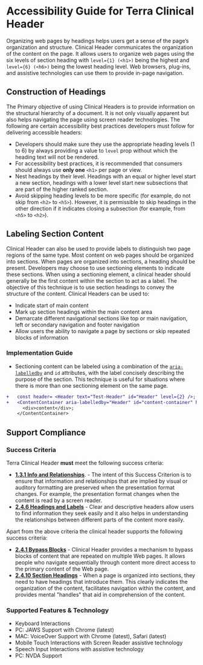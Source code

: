 
<Badge />

# Accessibility Guide for Terra Clinical Header

Organizing web pages by headings helps users get a sense of the page’s organization and structure. Clinical Header communicates the organization of the content on the page. It allows users to organize web pages using the six levels of section heading with `level={1} (<h1>)` being the highest and `level={6} (<h6>)` being the lowest heading level. Web browsers, plug-ins, and assistive technologies can use them to provide in-page navigation.

## Construction of Headings

The Primary objective of using Clinical Headers is to provide information on the structural hierarchy of a document. It is not only visually apparent but also helps navigating the page using screen reader technologies. The following are certain accessibility best practices developers must follow for delivering accessible headers:

- Developers should make sure they use the appropriate heading levels (1 to 6) by always providing a value to `level` prop without which the heading text will not be rendered.
- For accessibility best practices, it is recommended that consumers should always use **only one** `<h1>` per page or view.
- Nest headings by their level. Headings with an equal or higher level start a new section, headings with a lower level start new subsections that are part of the higher ranked section.
- Avoid skipping heading levels to be more specific (for example, do not skip from `<h2>` to `<h5>`). However, it is permissible to skip headings in the other direction if it indicates closing a subsection (for example, from `<h5>` to `<h2>`).

## Labeling Section Content

Clinical Header can also be used to provide labels to distinguish two page regions of the same type. Most content on web pages should be organized into sections. When pages are organized into sections, a heading should be present. Developers may choose to use sectioning elements to indicate these sections. When using a sectioning element, a clinical header should generally be the first content within the section to act as a label.
The objective of this technique is to use section headings to convey the structure of the content. Clinical Headers can be used to:
- Indicate start of main content
- Mark up section headings within the main content area
- Demarcate different navigational sections like top or main navigation, left or secondary navigation and footer navigation
- Allow users the ability to navigate a page by sections or skip repeated blocks of information

### Implementation Guide

- Sectioning content can be labeled using a combination of the [`aria-labelledby`](https://www.w3.org/WAI/tutorials/page-structure/labels/#using-aria-labelledby) and `id` attributes, with the label concisely describing the purpose of the section. This technique is useful for situations where there is more than one sectioning element on the same page.


```diff
+   const header= <Header text="Test-Header" id="Header" level={2} />;
+   <ContentContainer aria-labelledby="Header" id="content-container" header={header}>
      <div>content</div>;
    </ContentContainer>
```

## Support Compliance

### Success Criteria

Terra Clinical Header **must** meet the following success criteria:
- [**1.3.1 Info and Relationships**](https://www.w3.org/WAI/WCAG21/Understanding/info-and-relationships.html). - The intent of this Success Criterion is to ensure that information and relationships that are implied by visual or auditory formatting are preserved when the presentation format changes. For example, the presentation format changes when the content is read by a screen reader.
- [**2.4.6 Headings and Labels**](https://www.w3.org/WAI/WCAG21/Understanding/headings-and-labels.html) - Clear and descriptive headers allow users to find information they seek easily and it also helps in understanding the relationships between different parts of the content more easily.

Apart from the above criteria the clinical header supports the following success criteria:
- [**2.4.1 Bypass Blocks**](https://www.w3.org/WAI/WCAG21/Understanding/bypass-blocks.html) - Clinical Header provides a mechanism to bypass blocks of content that are repeated on multiple Web pages. It allows people who navigate sequentially through content more direct access to the primary content of the Web page.
- [**2.4.10 Section Headings**](https://www.w3.org/WAI/WCAG21/Understanding/section-headings.html) - When  a page is organized into sections, they need to have headings that introduce them. This clearly indicates the organization of the content, facilitates navigation within the content, and provides mental "handles" that aid in comprehension of the content.

### Supported Features & Technology
- Keyboard Interactions
- PC: JAWS Support with Chrome (latest)
- MAC: VoiceOver Support with Chrome (latest), Safari (latest)
- Mobile Touch Interactions with Screen Reader assistive technology
- Speech Input Interactions with assistive technology
- PC: NVDA Support
